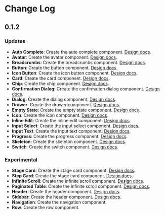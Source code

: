 
<Meta title="Change Log" />

# Change Log

## 0.1.2

### Updates

- **Auto Complete**: Create the auto complete component. [Design docs](https://zeroheight.com/4a9ac476a/p/94a413-auto-complete/b/861f76).
- **Avatar**: Create the avatar component. [Design docs](https://zeroheight.com/4a9ac476a/p/357f84-avatar/b/207629).
- **Breadcrumbs**: Create the breadcrumbs component. [Design docs](https://zeroheight.com/4a9ac476a/p/67de7b-breadcrumbs/b/200388).
- **Button**: Create the button component. [Design docs](https://zeroheight.com/4a9ac476a/p/14028d-button/b/09d7b1).
- **Icon Button**: Create the icon button component. [Design docs](https://zeroheight.com/4a9ac476a/p/14028d-button/b/09d7b1).
- **Card**: Create the card component. [Design docs](https://zeroheight.com/4a9ac476a/p/7440a8-card/b/774ebb).
- **Chip**: Create the chip component. [Design docs](https://zeroheight.com/4a9ac476a/p/315218-chips/b/6323a7).
- **Confirmation Dialog**: Create the confirmation dialog component. [Design docs](https://zeroheight.com/4a9ac476a/p/516dfa-dialog/b/05631f).
- **Dialog**: Create the dialog component. [Design docs](https://zeroheight.com/4a9ac476a/p/516dfa-dialog/b/05631f).
- **Drawer**: Create the drawer component. [Design docs](https://zeroheight.com/4a9ac476a/p/84a534-drawer/b/200388).
- **Empty State**: Create the empty state component. [Design docs](https://zeroheight.com/4a9ac476a/p/413789-empty-state/b/483e63).
- **Icon**: Create the icon component. [Design docs](https://zeroheight.com/4a9ac476a/p/56c3a8-icon).
- **Inline Edit**: Create the inline edit component. [Design docs](https://zeroheight.com/4a9ac476a/p/199edb-inline-edit/b/758e10).
- **Input Select**: Create the input select component. [Design docs](https://zeroheight.com/4a9ac476a/p/3194b2-input-text/b/7993c9).
- **Input Text**: Create the input text component. [Design docs](https://zeroheight.com/4a9ac476a/p/3194b2-input-text/b/7993c9).
- **Progress**: Create the progress component. [Design docs](https://zeroheight.com/4a9ac476a/p/6102aa-progress-indicators/b/41fdf6).
- **Skeleton**: Create the skeleton component. [Design docs](https://zeroheight.com/4a9ac476a/p/739a93-skeleton-loader/b/060be8).
- **Switch**: Create the switch component. [Design docs](https://zeroheight.com/4a9ac476a/p/906d11-switches/b/71f6ed).

### Experimental

- **Stage Card**: Create the stage card component. [Design docs](https://zeroheight.com/4a9ac476a/p/52a412-stage-card/b/57fcb0).
- **Step Card**: Create the stage card component. [Design docs](https://zeroheight.com/4a9ac476a/p/495871-step-card/b/426fc4).
- **Infinite Scroll**: Create the infinite scroll component. [Design docs](https://zeroheight.com/4a9ac476a/p/796995-infinite-scroll/b/533430).
- **Paginated Table**: Create the infinite scroll component. [Design docs](https://zeroheight.com/4a9ac476a/p/662bde-table/b/25b7dc).
- **Header**: Create the header component. [Design docs](https://zeroheight.com/4a9ac476a/p/74161a-single-level-nav-flow/b/94d1c7).
- **Sidebar**: Create the header component. [Design docs](https://zeroheight.com/4a9ac476a/p/74161a-single-level-nav-flow/b/94d1c7).
- **Navigation**: Create the navigation component.
- **Row**: Create the row component.
